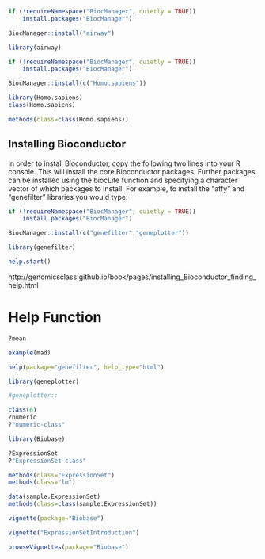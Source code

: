 ```{r,eval=FALSE}

if (!requireNamespace("BiocManager", quietly = TRUE))
    install.packages("BiocManager")

BiocManager::install("airway")
```


```{r}
library(airway)
```

```{r}

if (!requireNamespace("BiocManager", quietly = TRUE))
    install.packages("BiocManager")

BiocManager::install(c("Homo.sapiens"))
```
```{r}
library(Homo.sapiens)
class(Homo.sapiens)
```
```{r}
methods(class=class(Homo.sapiens))
```
## Installing Bioconductor
In order to install Bioconductor, copy the following two lines into your R console.
This will install the core Bioconductor packages. Further packages can be installed using the biocLite function and specifying a character vector of which packages to install. For example, to install the “affy” and “genefilter” libraries you would type:

```{r}

if (!requireNamespace("BiocManager", quietly = TRUE))
    install.packages("BiocManager")

BiocManager::install(c("genefilter","geneplotter"))
```
```{r}
library(genefilter)
```

```{r}
help.start()
```

http://genomicsclass.github.io/book/pages/installing_Bioconductor_finding_help.html

# Help Function

```{r}
?mean
```


```{r}
example(mad)
```

```{r}
help(package="genefilter", help_type="html")

```



```{r}
library(geneplotter)
```

```{r}
#geneplotter::
```


```{r}
class(6)
?numeric
?"numeric-class"

```



```{r}
library(Biobase)
```



```{r}
?ExpressionSet
?"ExpressionSet-class"
```



```{r}
methods(class="ExpressionSet")
methods(class="lm")

```



```{r}
data(sample.ExpressionSet)
methods(class=class(sample.ExpressionSet))
```

```{r}
vignette(package="Biobase")
```

```{r}
vignette("ExpressionSetIntroduction")

```

```{r}
browseVignettes(package="Biobase")
```

